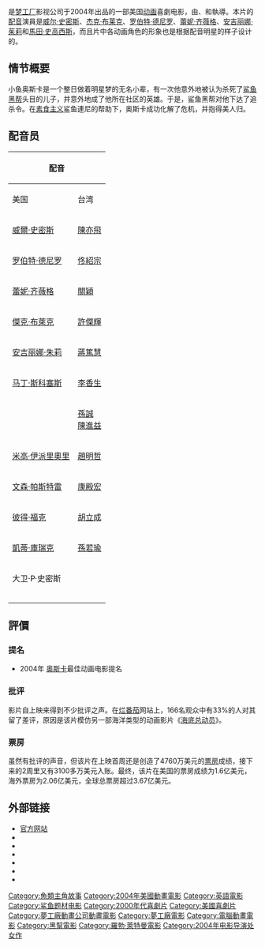 {{noteTA
|G1=Show
|G2=Movie
|G3=DreamWorks
}}
{{Infobox Film
| name = 鲨鱼故事
| original_name = ''Shark Tale''
| cn_name = 鲨鱼黑帮
| tw_name = 鯊魚黑帮
| hk_name = 鯊膽大話王
| image = Movie_poster_Shark_Tale.jpg
| caption = 影片宣传海报
| director = {{link-en|罗伯·莱特曼|Rob Letterman}}<br />{{link-en|維姬·傑森|Vicky Jenson}}<br />{{link-en|碧柏·波傑林|Bibo Bergeron}}
| producer = {{link-en|比爾·達馬切克|Bill Damaschke}}<br />Janet Healy<br />{{link-en|艾莉森·里昂·塞根|Allison Lyon Segan}}
| writer = {{link-en|麥可·J·威森|Michael J. Wilson}}<br />罗伯·莱特曼
| starring = [[威尔·史密斯|威尔·史密斯]]<br />[[杰克·布莱克|杰克·布莱克]]<br />[[罗伯特·德尼罗|罗伯特·德尼罗]]<br />[[蕾妮·齐薇格|蕾妮·齐薇格]]<br />[[安吉丽娜·茱莉|安吉丽娜·茱莉]]<br />[[馬田·史高西斯|馬田·史高西斯]]
| music = [[汉斯·季默|汉斯·季默]]
| editing = Peter Lonsdale<br />John Venzon
| studio = [[夢工場動畫|夢工場動畫]]
| distributor = [[梦工厂|梦工厂]]
| released = {{flagicon|USA}} 2004年10月1日<br>{{flagicon|TWN}} 2004年10月8日<br>{{flagicon|SIN}} 2004年11月4日<br>{{flagicon|HKG}} 2004年12月16日<br>{{flagicon|CHN}} 2005年4月29日
| runtime = 90分钟
| country = {{美国}}
| language = [[英语|英语]]
| budget = 7500萬美元
| gross = 3.67億美元
| website = 
| amg_id = 1:286678
| imdb_id = 0307453
}}

{{作品名稱|name=''Shark Tale''|hk=鯊膽大話王|tw=鯊魚黑幫|equiv-cn=tw}}是[[梦工厂|梦工厂]]影视公司于2004年出品的一部美国[[动画|动画]]喜劇电影，由{{link-en|罗伯·莱特曼|Rob Letterman}}、{{link-en|維姬·傑森|Vicky Jenson}}和{{link-en|碧柏·波傑林|Bibo Bergeron}}執導。本片的[[配音|配音]]演員是[[威尔·史密斯|威尔·史密斯]]、[[杰克·布莱克|杰克·布莱克]]、[[罗伯特·德尼罗|罗伯特·德尼罗]]、[[蕾妮·齐薇格|蕾妮·齐薇格]]、[[安吉丽娜·茱莉|安吉丽娜·茱莉]]和[[馬田·史高西斯|馬田·史高西斯]]，而且片中各动画角色的形象也是根据配音明星的样子设计的。

==情节概要==
小鱼奥斯卡是一个整日做着明星梦的无名小辈，有一次他意外地被认为杀死了[[鲨鱼|鲨鱼]][[黑帮|黑帮]]头目的儿子，并意外地成了他所在社区的英雄。于是，鲨鱼黑帮对他下达了追杀令。在[[素食主义|素食主义]]鲨鱼連尼的帮助下，奥斯卡成功化解了危机，并抱得美人归。

== 配音员 ==
{| class="wikitable"
!colspan=3|配音
!rowspan=2|角色
|-
!美国
!台湾
!香港
|-
|[[威爾·史密斯|威爾·史密斯]]
|[[陳亦飛|陳亦飛]]
|[[森美|森美]]
|奧斯卡（Oscar）
|-
|[[罗伯特·德尼罗|罗伯特·德尼罗]]
|[[佟紹宗|佟紹宗]]
|[[秦沛|秦沛]]
|湯大尾（Don Edward Lino）
|-
|[[蕾妮·齐薇格|蕾妮·齐薇格]]
|[[關穎|關穎]]
|[[周勵淇|周勵淇]]
|安姬（Angie）
|-
|[[傑克·布萊克|傑克·布萊克]]
|[[許傑輝|許傑輝]]
|[[陳仕文|陳仕文]]
|連尼（Lenny Lino）
|-
|[[安吉丽娜·朱莉|安吉丽娜·朱莉]]
|[[蔣篤慧|蔣篤慧]]
|[[卓韻芝|卓韻芝]]
|蘿拉（Lola）
|-
|[[马丁·斯科塞斯|马丁·斯科塞斯]]
|[[李香生|李香生]]
|[[黎家希|黎家希]]
|史凱子（Sykes）
|-
|{{link-en|道格·E·道格|Doug_E._Doug}}<br />{{link-en|基奇·马里|Ziggy_Marley}}
|[[孫誠|孫誠]]<br />[[陳進益|陳進益]]
|[[關智斌|關智斌]]<br />[[張致恆|張致恆]]
|厄尼和伯尼（Ernie and Bernie）
|-
|[[米高·伊派里奧里|米高·伊派里奧里]]
|[[趙明哲_(配音員)|趙明哲]]
|[[羅偉亮|羅偉亮]]
|法蘭奇（Frankie Lino）
|-
|[[樊尚·帕斯托雷|文森·帕斯特雷]]
|[[康殿宏|康殿宏]]
|[[周志輝|周志輝]]
|盧卡（Luca）
|-
|[[彼得·福克|彼得·福克]]
|[[胡立成|胡立成]]
|
|湯·伊拉·芬博吉（Don Ira Feinberg）
|-
|[[凱蒂·庫瑞克|凱蒂·庫瑞克]]
|[[孫若瑜|孫若瑜]]
|
|凯蒂（Katie Current）
|-
|大卫·P·史密斯
|
|
|乔（Crazy Joe）
|-
|{{link-en|鲍比伊·J·汤普森|Bobb%27e_J._Thompson}}
|
|
|矮子 1（Shortie #1）
|-
|{{link-en|菲尔·拉马尔|Phil_LaMarr}}
|
|
|商店主人（Prawn Shop Owner）
|-
|{{link-en|珍妮弗·路易斯|Jenifer_Lewis}}
|
|
|乌龟（Motown Turtle）
|}

==評價==
===提名===
* 2004年 [[奥斯卡|奥斯卡]]最佳动画电影提名

===批评===
影片自上映来得到不少批评之声。在[[烂番茄|烂番茄]]网站上，166名观众中有33%的人对其留了差评，原因是该片模仿另一部海洋类型的动画影片《[[海底总动员|海底总动员]]》。

===票房===
虽然有批评的声音，但该片在上映首周还是创造了4760万美元的[[票房|票房]]成绩，接下来的2周里又有3100多万美元入账。最终，该片在美国的票房成绩为1.6亿美元，海外票房为2.06亿美元，全球总票房超过3.67亿美元。

==外部链接==
{{wikiquote}}
* [https://web.archive.org/web/20041208100737/http://www.sharktale.com/ 官方网站]
* {{imdb title|id=0307453}}
* {{mojo title|id=sharktale}}
* {{douban|1308757}}
* {{rotten-tomatoes|id=shark_tale}}
* {{Metacritic film|shark-tale}}
* {{Allmovie title|286678}}

{{夢工廠動畫電影}}
{{DEFAULTSORT:Shark Tale}}
[[Category:魚類主角故事|Category:魚類主角故事]]
[[Category:2004年美國動畫電影|Category:2004年美國動畫電影]] 
[[Category:英語電影|Category:英語電影]]
[[Category:鲨鱼题材电影|Category:鲨鱼题材电影]]
[[Category:2000年代喜劇片|Category:2000年代喜劇片]]
[[Category:美國喜劇片|Category:美國喜劇片]]
[[Category:夢工廠動畫公司動畫電影|Category:夢工廠動畫公司動畫電影]]
[[Category:夢工廠電影|Category:夢工廠電影]] 
[[Category:電腦動畫電影|Category:電腦動畫電影]]
[[Category:黑幫電影|Category:黑幫電影]]
[[Category:羅勃·萊特曼電影|Category:羅勃·萊特曼電影]]
[[Category:2004年电影导演处女作|Category:2004年电影导演处女作]]